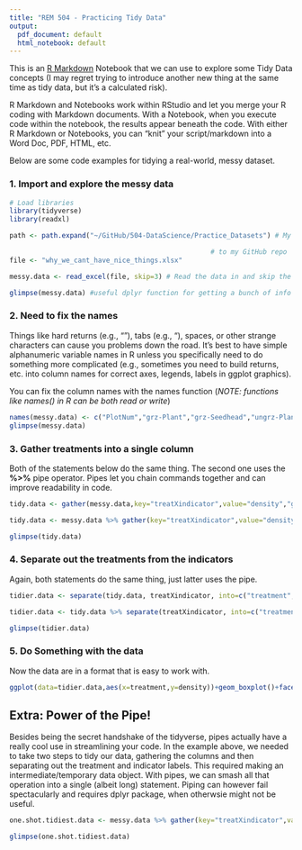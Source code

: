 ```yaml
---
title: "REM 504 - Practicing Tidy Data"
output:
  pdf_document: default
  html_notebook: default
---
```


This is an [R Markdown](http://rmarkdown.rstudio.com) Notebook that we can use to explore some Tidy Data concepts (I may regret trying to introduce another new thing at the same time as tidy data, but it's a calculated risk). 

R Markdown and Notebooks work within RStudio and let you merge your R coding with Markdown documents. With a Notebook, when you execute code within the notebook, the results appear beneath the code. With either R Markdown or Notebooks, you can "knit" your script/markdown into a Word Doc, PDF, HTML, etc.

Below are some code examples for tidying a real-world, messy dataset.

### 1. Import and explore the messy data
```r
# Load libraries
library(tidyverse)
library(readxl)

path <- path.expand("~/GitHub/504-DataScience/Practice_Datasets") # My R starts by default in my Documents directory. Need to build the path

                                                  # to my GitHub repo
file <- "why_we_cant_have_nice_things.xlsx"

messy.data <- read_excel(file, skip=3) # Read the data in and skip the first rows with narrative info

glimpse(messy.data) #useful dplyr function for getting a bunch of info on a data frame/tibble
```

### 2. Need to fix the names
Things like hard returns (e.g., "\r\n"), tabs (e.g., "\t"), spaces, or other strange characters can cause you problems down the road. It's best to have simple alphanumeric variable names in R unless you specifically need to do something more complicated (e.g., sometimes you need to build returns, etc. into column names for correct axes, legends, labels in ggplot graphics).

You can fix the column names with the names function (*NOTE: functions like names() in R can be both read or write*)
```r
names(messy.data) <- c("PlotNum","grz-Plant","grz-Seedhead","ungrz-Plant","ungrz-Seedhead")
glimpse(messy.data)
```

### 3. Gather treatments into a single column
Both of the statements below do the same thing. The second one uses the __%>%__ pipe operator. Pipes let you chain commands together and can improve readability in code.
```r
tidy.data <- gather(messy.data,key="treatXindicator",value="density","grz-Plant","grz-Seedhead","ungrz-Plant","ungrz-Seedhead") # Standard version

tidy.data <- messy.data %>% gather(key="treatXindicator",value="density","grz-Plant","grz-Seedhead","ungrz-Plant","ungrz-Seedhead") # version using pipe 

glimpse(tidy.data)


```

### 4. Separate out the treatments from the indicators
Again, both statements do the same thing, just latter uses the pipe.
```r
tidier.data <- separate(tidy.data, treatXindicator, into=c("treatment","indicator"), sep="-") # standard form

tidier.data <- tidy.data %>% separate(treatXindicator, into=c("treatment","indicator"), sep="-") # piped form

glimpse(tidier.data)

```

### 5. Do Something with the data
Now the data are in a format that is easy to work with.
```r
ggplot(data=tidier.data,aes(x=treatment,y=density))+geom_boxplot()+facet_grid(~indicator)
```



## Extra: Power of the Pipe!
Besides being the secret handshake of the tidyverse, pipes actually have a really cool use in streamlining your code. In the example above, we needed to take two steps to tidy our data, gathering the columns and then separating out the treatment and indicator labels. This required making an intermediate/temporary data object. With pipes, we can smash all that operation into a single (albeit long) statement. Piping can however fail spectacularly and requires dplyr package, when otherwsie might not be useful. 

```r
one.shot.tidiest.data <- messy.data %>% gather(key="treatXindicator",value="density","grz-Plant","grz-Seedhead","ungrz-Plant","ungrz-Seedhead") %>% separate(treatXindicator, into=c("treatment","indicator"), sep="-") # piped form

glimpse(one.shot.tidiest.data)
```

